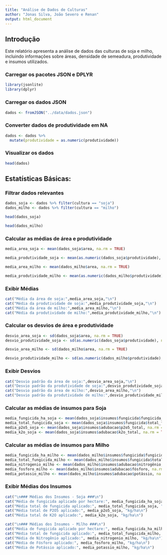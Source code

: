 ```yaml
---
title: "Análise de Dados de Culturas"
author: "Jonas Silva, João Severo e Renan"
output: html_document
---
```


## Introdução

Este relatório apresenta a análise de dados das culturas de soja e milho, incluindo informações sobre áreas, densidade de semeadura, produtividade e insumos utilizados.

### Carregar os pacotes JSON e DPLYR

```r
library(jsonlite)
library(dplyr)
```

### Carregar os dados JSON

```r
dados <- fromJSON("../data/dados.json")
```

### Converter dados de produtividade em NA

```r
dados <- dados %>%
  mutate(produtividade = as.numeric(produtividade))
```

### Visualizar os dados

```r
head(dados)
```

## Estatísticas Básicas:

### Filtrar dados relevantes

```r
dados_soja <- dados %>% filter(cultura == "soja")
dados_milho <- dados %>% filter(cultura == "milho")
```

```r
head(dados_soja)
```

```r
head(dados_milho)
```

### Calcular as médias de área e produtividade

```r
media_area_soja <- mean(dados_soja$area, na.rm = TRUE)

media_produtividade_soja <- mean(as.numeric(dados_soja$produtividade), na.rm = TRUE)

media_area_milho <- mean(dados_milho$area, na.rm = TRUE)

media_produtividade_milho <- mean(as.numeric(dados_milho$produtividade), na.rm = TRUE)
```

### Exibir Médias

```r
cat("Média da área de soja:",media_area_soja,"\n")
cat("Média da produtividade de soja:",media_produtividade_soja,"\n")
cat("Média da área de milho:",media_area_milho,"\n")
cat("Média da produtividade de milho:",media_produtividade_milho,"\n")
```

### Calcular os desvios de área e produtividade

```r
desvio_area_soja <- sd(dados_soja$area, na.rm = TRUE)
desvio_produtividade_soja <- sd(as.numeric(dados_soja$produtividade), na.rm = TRUE)

desvio_area_milho <- sd(dados_milho$area, na.rm = TRUE)

desvio_produtividade_milho <- sd(as.numeric(dados_milho$produtividade), na.rm = TRUE)
```

### Exibir Desvios

```r
cat("Desvio padrão da área de soja:",desvio_area_soja,"\n")
cat("Desvio padrão da produtividade de soja:",desvio_produtividade_soja,"\n")
cat("Desvio padrão da área de milho:",desvio_area_milho,"\n")
cat("Desvio padrão da produtividade de milho:",desvio_produtividade_milho,"\n")
```

### Calcular as médias de insumos para Soja

```r
media_fungicida_ha_soja <- mean(dados_soja$insumos$fungicida$fungicida_ha, na.rm = TRUE)
media_total_fungicida_soja <- mean(dados_soja$insumos$fungicida$total_fungicida, na.rm = TRUE)
media_p2o5_soja <- mean(dados_soja$insumos$adubacao$p2o5_total, na.rm = TRUE)
media_k2o_soja <- mean(dados_soja$insumos$adubacao$k2o_total, na.rm = TRUE)
```

### Calcular as médias de insumos para Milho

```r
media_fungicida_ha_milho <- mean(dados_milho$insumos$fungicida$fungicida_ha, na.rm = TRUE)
media_total_fungicida_milho <- mean(dados_milho$insumos$fungicida$total_fungicida, na.rm = TRUE)
media_nitrogenio_milho <- mean(dados_milho$insumos$adubacao$nitrogênio, na.rm = TRUE)
media_fosforo_milho <- mean(dados_milho$insumos$adubacao$fósforo, na.rm = TRUE)
media_potassio_milho <- mean(dados_milho$insumos$adubacao$potássio, na.rm = TRUE)
```

### Exibir Médias dos Insumos

```r
cat("\n### Médias dos Insumos - Soja ###\n")
cat("Média de fungicida aplicado por hectare:", media_fungicida_ha_soja, "L/ha\n")
cat("Média total de fungicida aplicado:", media_total_fungicida_soja, "L\n")
cat("Média total de P2O5 aplicado:", media_p2o5_soja, "kg/ha\n")
cat("Média total de K2O aplicado:", media_k2o_soja, "kg/ha\n")

cat("\n### Médias dos Insumos - Milho ###\n")
cat("Média de fungicida aplicado por hectare:", media_fungicida_ha_milho, "L/ha\n")
cat("Média total de fungicida aplicado:", media_total_fungicida_milho, "L\n")
cat("Média de Nitrogênio aplicado:", media_nitrogenio_milho, "kg/ha\n")
cat("Média de Fósforo aplicado:", media_fosforo_milho, "kg/ha\n")
cat("Média de Potássio aplicado:", media_potassio_milho, "kg/ha\n")

```
